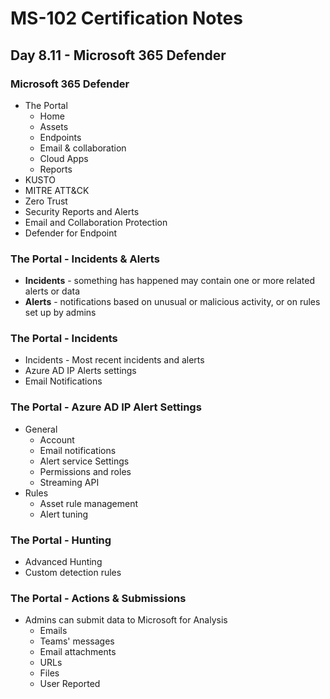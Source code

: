 # MS-102 Certification Notes
## Day 8.11 - Microsoft 365 Defender

### Microsoft 365 Defender
* The Portal
	* Home
	* Assets
	* Endpoints
	* Email & collaboration
	* Cloud Apps
	* Reports
* KUSTO
* MITRE ATT&CK
* Zero Trust
* Security Reports and Alerts
* Email and Collaboration Protection
* Defender for Endpoint

### The Portal - Incidents & Alerts
* **Incidents** - something has happened may contain one or more related alerts or data
* **Alerts** - notifications based on unusual or malicious activity, or on rules set up by admins

### The Portal - Incidents
* Incidents - Most recent incidents and alerts
* Azure AD IP Alerts settings
* Email Notifications

### The Portal - Azure AD IP Alert Settings
* General
	* Account
	* Email notifications
	* Alert service Settings
	* Permissions and roles
	* Streaming API
* Rules
	* Asset rule management
	* Alert tuning

### The Portal - Hunting
* Advanced Hunting
* Custom detection rules

### The Portal - Actions & Submissions
* Admins can submit data to Microsoft for Analysis
	* Emails
	* Teams' messages
	* Email attachments
	* URLs
	* Files
	* User Reported